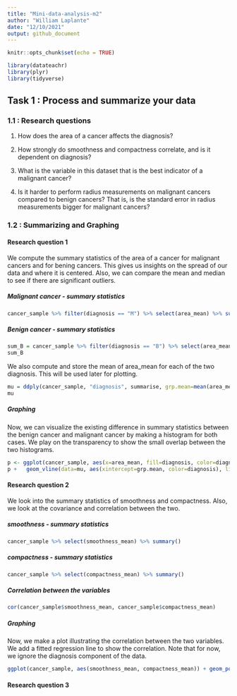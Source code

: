 ```yaml
---
title: "Mini-data-analysis-m2"
author: "William Laplante"
date: "12/10/2021"
output: github_document
---
```


```r
knitr::opts_chunk$set(echo = TRUE)
```

```r
library(datateachr)
library(plyr)
library(tidyverse)
```

## Task 1 : Process and summarize your data

### 1.1 : Research questions

1) How does the area of a cancer affects the diagnosis?

2) How strongly do smoothness and compactness correlate, and is it dependent on diagnosis?

3) What is the variable in this dataset that is the best indicator of a malignant cancer?

4) Is it harder to perform radius measurements on malignant cancers compared to benign cancers? That is, is the standard error in radius measurements bigger for malignant cancers?

### 1.2 : Summarizing and Graphing 

#### Research question 1

We compute the summary statistics of the area of a cancer for malignant cancers and for bening cancers. This gives us insights on the spread of our data and where it is centered. Also, we can compare the mean and median to see if there are significant outliers. 

##### Malignant cancer - summary statistics
```r
cancer_sample %>% filter(diagnosis == "M") %>% select(area_mean) %>% summary()
```
##### Benign cancer - summary statistics
```r
sum_B = cancer_sample %>% filter(diagnosis == "B") %>% select(area_mean) %>% summary()
sum_B
```
We also compute and store the mean of area_mean for each of the two diagnosis. This will be used later for plotting.
```r
mu = ddply(cancer_sample, "diagnosis", summarise, grp.mean=mean(area_mean))
mu
```
##### Graphing
Now, we can visualize the existing difference in summary statistics between the benign cancer and malignant cancer by making a histogram for both cases. We play on the transparency to show the small overlap between the two histograms.
```r
p <- ggplot(cancer_sample, aes(x=area_mean, fill=diagnosis, color=diagnosis)) + geom_histogram(position="identity", alpha=0.5)
p +   geom_vline(data=mu, aes(xintercept=grp.mean, color=diagnosis), linetype="dashed")
```

#### Research question 2

We look into the summary statistics of smoothness and compactness. Also, we look at the covariance and correlation between the two.

##### smoothness - summary statistics
```r
cancer_sample %>% select(smoothness_mean) %>% summary()
```
##### compactness - summary statistics
```r
cancer_sample %>% select(compactness_mean) %>% summary()
```

##### Correlation between the variables
```r
cor(cancer_sample$smoothness_mean, cancer_sample$compactness_mean)
```

##### Graphing
Now, we make a plot illustrating the correlation between the two variables. We add a fitted regression line to show the correlation. Note that for now, we ignore the diagnosis component of the data.

```r
ggplot(cancer_sample, aes(smoothness_mean, compactness_mean)) + geom_point() + geom_smooth(method=lm)
```

#### Research question 3





